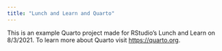 ```yaml
---
title: "Lunch and Learn and Quarto"
---
```


This is an example Quarto project made for RStudio's Lunch and Learn on 8/3/2021.
To learn more about Quarto visit <https://quarto.org>.
